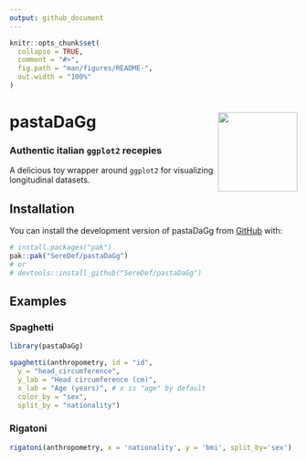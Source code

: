 ```yaml
---
output: github_document
---
```


<!-- README.md is generated from README.Rmd. Please edit that file -->

```r
knitr::opts_chunk$set(
  collapse = TRUE,
  comment = "#>",
  fig.path = "man/figures/README-",
  out.width = "100%"
)
```

# pastaDaGg <img src="man/figures/logo.png" align="right" height="139" alt="" />
### Authentic italian `ggplot2` recepies

<!-- badges: start -->
<!-- badges: end -->

A delicious toy wrapper around `ggplot2` for visualizing longitudinal datasets.

## Installation

You can install the development version of pastaDaGg from [GitHub](https://github.com/) with:

```r
# install.packages("pak")
pak::pak("SereDef/pastaDaGg")
# or 
# devtools::install_github("SereDef/pastaDaGg")
```

## Examples

### Spaghetti
```r
library(pastaDaGg)

spaghetti(anthropometry, id = "id", 
  y = "head_circumference", 
  y_lab = "Head circumference (cm)",
  x_lab = "Age (years)", # x is "age" by default
  color_by = "sex", 
  split_by = "nationality")
```

### Rigatoni
```r
rigatoni(anthropometry, x = 'nationality', y = 'bmi', split_by='sex')
```